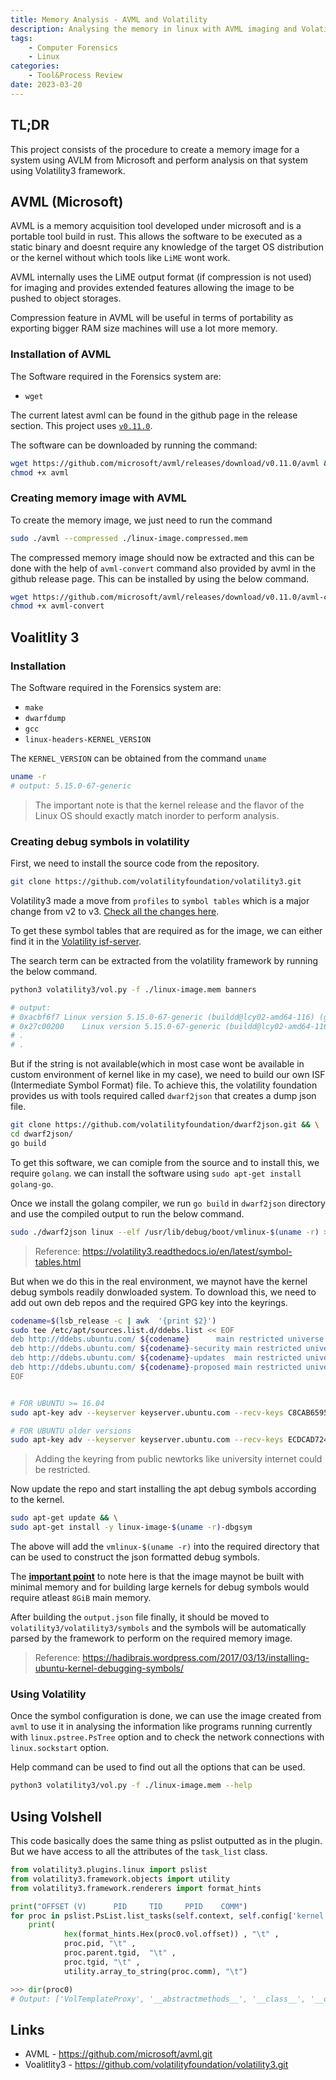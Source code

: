 ```yaml
---
title: Memory Analysis - AVML and Volatility
description: Analysing the memory in linux with AVML imaging and Volatility 3 framework
tags:
    - Computer Forensics
    - Linux
categories:
    - Tool&Process Review
date: 2023-03-20
---
```


## TL;DR

This project consists of the procedure to create a memory 
image for a system using AVLM from Microsoft and perform
analysis on that system using Volatility3 framework.

## AVML (Microsoft)

AVML is a memory acquisition tool developed under microsoft
and is a portable tool build in rust. This allows the 
software to be executed as a static binary and doesnt 
require any knowledge of the target OS distribution or the 
kernel without which tools like `LiME` wont work.

AVML internally uses the LiME output format (if compression
is not used) for imaging and provides extended features 
allowing the image to be pushed to object storages.

Compression feature in AVML will be useful in terms of 
portability as exporting bigger RAM size machines will use
a lot more memory.

### Installation of AVML

The Software required in the Forensics system are:

- `wget`

The current latest avml can be found in the github
page in the release section. This project uses
[`v0.11.0`](https://github.com/microsoft/avml/releases/tag/v0.11.0).

The software can be downloaded by running the command:
```bash
wget https://github.com/microsoft/avml/releases/download/v0.11.0/avml &&
chmod +x avml
```

### Creating memory image with AVML

To create the memory image, we just need to run the command
```bash
sudo ./avml --compressed ./linux-image.compressed.mem
```

The compressed memory image should now be extracted and 
this can be done with the help of `avml-convert` command 
also provided by avml in the github release page. This can
be installed by using the below command.

```bash
wget https://github.com/microsoft/avml/releases/download/v0.11.0/avml-convert &&
chmod +x avml-convert
```

## Voalitlity 3

### Installation

The Software required in the Forensics system are:

- `make`
- `dwarfdump`
- `gcc`
- `linux-headers-KERNEL_VERSION`

The `KERNEL_VERSION` can be obtained from the command 
`uname`

```bash
uname -r
# output: 5.15.0-67-generic
```

> The important note is that the kernel release and the 
flavor of the Linux OS should exactly match inorder to 
perform analysis.

### Creating debug symbols in volatility

First, we need to install the source code from the 
repository.

```bash
git clone https://github.com/volatilityfoundation/volatility3.git
```

Volatility3 made a move from `profiles` to `symbol tables` 
which is a major change from v2 to v3. 
[Check all the changes here](https://volatility3.readthedocs.io/en/latest/vol2to3.html).

To get these symbol tables that are required as for the 
image, we can either find it in the 
[Volatility isf-server](https://isf-server.techanarchy.net/).

The search term can be extracted from the volatility 
framework by running the below command.

```bash
python3 volatility3/vol.py -f ./linux-image.mem banners

# output: 
# 0xacbf6f7	Linux version 5.15.0-67-generic (buildd@lcy02-amd64-116) (gcc (Ubuntu 11.3.0-1ubuntu1~22.04) 11.3.0, GNU ld (GNU Binutils for Ubuntu) 2.38) #74-Ubuntu SMP Wed Feb 22 14:14:39 UTC 2023 (Ubuntu 5.15.0-67.74-generic 5.15.85)
# 0x27c00200	Linux version 5.15.0-67-generic (buildd@lcy02-amd64-116) (gcc (Ubuntu 11.3.0-1ubuntu1~22.04) 11.3.0, GNU ld (GNU Binutils for Ubuntu) 2.38) #74-Ubuntu SMP Wed Feb 22 14:14:39 UTC 2023 (Ubuntu 5.15.0-67.74-generic 5.15.85)
# .
# .
```

But if the string is not available(which in most case wont 
be available in custom environment of kernel like in my 
case), we need to build our own ISF (Intermediate Symbol 
Format) file. To achieve this, the volatility foundation 
provides us with tools required called `dwarf2json` that 
creates a dump json file.

```bash
git clone https://github.com/volatilityfoundation/dwarf2json.git && \
cd dwarf2json/
go build
```

To get this software, we can comiple from the source and to
install this, we require `golang`. we can install the 
software using `sudo apt-get install golang-go`. 

Once we install the golang compiler, we run `go build` in 
`dwarf2json` directory and use the compiled output to run
the below command.

```bash
sudo ./dwarf2json linux --elf /usr/lib/debug/boot/vmlinux-$(uname -r) > output.json
```

> Reference: https://volatility3.readthedocs.io/en/latest/symbol-tables.html

But when we do this in the real environment, we maynot 
have the kernel debug symbols readily donwloaded system.
To download this, we need to add out own deb repos and the
required GPG key into the keyrings.

```bash
codename=$(lsb_release -c | awk  '{print $2}')
sudo tee /etc/apt/sources.list.d/ddebs.list << EOF
deb http://ddebs.ubuntu.com/ ${codename}      main restricted universe multiverse
deb http://ddebs.ubuntu.com/ ${codename}-security main restricted universe multiverse
deb http://ddebs.ubuntu.com/ ${codename}-updates  main restricted universe multiverse
deb http://ddebs.ubuntu.com/ ${codename}-proposed main restricted universe multiverse
EOF
```

```bash

# FOR UBUNTU >= 16.04
sudo apt-key adv --keyserver keyserver.ubuntu.com --recv-keys C8CAB6595FDFF622

# FOR UBUNTU older versions
sudo apt-key adv --keyserver keyserver.ubuntu.com --recv-keys ECDCAD72428D7C01
```

> Adding the keyring from public newtorks like university 
internet could be restricted.

Now update the repo and start installing the apt debug 
symbols according to the kernel.

```bash
sudo apt-get update && \
sudo apt-get install -y linux-image-$(uname -r)-dbgsym
```

The above will add the `vmlinux-$(uname -r)` into the 
required directory that can be used to construct the json 
formatted debug symbols.

The <u>__important point__</u> to note here is that the 
image maynot be built with minimal memory and for building
large kernels for debug symbols would require atleast 
`8GiB` main memory.

After building the `output.json` file finally, it should be
moved to `volatility3/volatility3/symbols` and the symbols
will be automatically parsed by the framework to perform on
the required memory image.

> Reference: https://hadibrais.wordpress.com/2017/03/13/installing-ubuntu-kernel-debugging-symbols/


### Using Volatility

Once the symbol configuration is done, we can use the image
created from `avml` to use it in analysing the information
like programs running currently with `linux.pstree.PsTree`
option and to check the network connections with 
`linux.sockstart` option.

Help command can be used to find out all the options that
can be used.

```bash
python3 volatility3/vol.py -f ./linux-image.mem --help
```

## Using Volshell

This code basically does the same thing as pslist outputted 
as in the plugin. But we have access to all the attributes 
of the `task_list` class.

```python
from volatility3.plugins.linux import pslist
from volatility3.framework.objects import utility
from volatility3.framework.renderers import format_hints

print("OFFSET (V)      PID     TID     PPID    COMM")
for proc in pslist.PsList.list_tasks(self.context, self.config['kernel']):
    print(
            hex(format_hints.Hex(proc0.vol.offset)) , "\t" , 
            proc.pid, "\t" , 
            proc.parent.tgid,  "\t" , 
            proc.tgid, "\t" , 
            utility.array_to_string(proc.comm), "\t")
```

```python
>>> dir(proc0)
# Output: ['VolTemplateProxy', '__abstractmethods__', '__class__', '__delattr__', '__dict__', '__dir__', '__doc__', '__eq__', '__format__', '__ge__', '__getattr__', '__getattribute__', '__gt__', '__hash__', '__init__', '__init_subclass__', '__le__', '__lt__', '__mce_reserved', '__module__', '__ne__', '__new__', '__reduce__', '__reduce_ex__', '__repr__', '__setattr__', '__sizeof__', '__state', '__str__', '__subclasshook__', '__weakref__', '_abc_impl', '_add_process_layer', '_check_members', '_concrete_members', '_context', '_vol', 'acct_rss_mem1', 'acct_timexpd', 'acct_vm_mem1', 'active_memcg', 'active_mm', 'add_process_layer', 'alloc_lock', 'atomic_flags', 'audit_context', 'backing_dev_info', 'bio_list', 'blocked', 'bpf_ctx', 'bpf_storage', 'btrace_seq', 'cached_requested_key', 'capture_control', 'cast', 'cg_list', 'cgroups', 'children', 'clear_child_tid', 'closid', 'comm', 'compat_robust_list', 'core_cookie', 'core_node', 'core_occupation', 'cpu', 'cpus_mask', 'cpus_ptr', 'cpuset_mem_spread_rotor', 'cpuset_slab_spread_rotor', 'cred', 'curr_ret_depth', 'curr_ret_stack', 'default_timer_slack_ns', 'delays', 'dirty_paused_when', 'dl', 'exit_code', 'exit_signal', 'exit_state', 'files', 'flags', 'frozen', 'fs', 'ftrace_timestamp', 'futex_exit_mutex', 'futex_state', 'get_process_memory_sections', 'get_symbol_table_name', 'get_threads', 'group_leader', 'gtime', 'has_member', 'has_valid_member', 'has_valid_members', 'il_prev', 'in_eventfd', 'in_execve', 'in_iowait', 'in_memstall', 'in_ubsan', 'in_user_fault', 'io_context', 'io_uring', 'ioac', 'is_kernel_thread', 'is_thread_group_leader', 'is_user_thread', 'jobctl', 'journal_info', 'kmap_ctrl', 'kretprobe_instances', 'l1d_flush_kill', 'last_siginfo', 'last_sum_exec_runtime', 'last_switch_count', 'last_switch_time', 'last_task_numa_placement', 'last_wakee', 'loginuid', 'maj_flt', 'mce_addr', 'mce_count', 'mce_kflags', 'mce_kill_me', 'mce_ripv', 'mce_vaddr', 'mce_whole_page', 'member', 'memcg_in_oom', 'memcg_nr_pages_over_high', 'memcg_oom_gfp_mask', 'memcg_oom_order', 'mempolicy', 'mems_allowed', 'mems_allowed_seq', 'migration_disabled', 'migration_flags', 'migration_pending', 'min_flt', 'mm', 'nameidata', 'nivcsw', 'no_cgroup_migration', 'node_stamp', 'normal_prio', 'nr_cpus_allowed', 'nr_dirtied', 'nr_dirtied_pause', 'nsproxy', 'numa_faults', 'numa_faults_locality', 'numa_group', 'numa_migrate_retry', 'numa_pages_migrated', 'numa_preferred_nid', 'numa_scan_period', 'numa_scan_period_max', 'numa_scan_seq', 'numa_work', 'nvcsw', 'on_cpu', 'on_rq', 'oom_reaper_list', 'oom_reaper_timer', 'pagefault_disabled', 'parent', 'parent_exec_id', 'patch_state', 'pdeath_signal', 'pending', 'perf_event_ctxp', 'perf_event_list', 'perf_event_mutex', 'personality', 'pf_io_worker', 'pi_blocked_on', 'pi_lock', 'pi_state_cache', 'pi_state_list', 'pi_top_task', 'pi_waiters', 'pid', 'pid_links', 'plug', 'policy', 'posix_cputimers', 'posix_cputimers_work', 'preempt_notifiers', 'pref_node_fork', 'prev_cputime', 'prio', 'psi_flags', 'ptrace', 'ptrace_entry', 'ptrace_message', 'ptraced', 'ptracer_cred', 'pushable_dl_tasks', 'pushable_tasks', 'rcu', 'rcu_users', 'real_blocked', 'real_cred', 'real_parent', 'recent_used_cpu', 'reclaim_state', 'restart_block', 'restore_sigmask', 'ret_stack', 'rmid', 'robust_list', 'rseq', 'rseq_event_mask', 'rseq_sig', 'rss_stat', 'rt', 'rt_priority', 'sas_ss_flags', 'sas_ss_size', 'sas_ss_sp', 'saved_sigmask', 'sched_class', 'sched_contributes_to_load', 'sched_info', 'sched_migrated', 'sched_psi_wake_requeue', 'sched_remote_wakeup', 'sched_reset_on_fork', 'sched_task_group', 'se', 'seccomp', 'security', 'self_exec_id', 'sequential_io', 'sequential_io_avg', 'sessionid', 'set_child_tid', 'sibling', 'sighand', 'signal', 'splice_pipe', 'stack', 'stack_canary', 'stack_refcount', 'stack_vm_area', 'start_boottime', 'start_time', 'static_prio', 'stime', 'syscall_dispatch', 'sysvsem', 'sysvshm', 'task_frag', 'task_works', 'tasks', 'tgid', 'thread', 'thread_group', 'thread_info', 'thread_node', 'thread_pid', 'throttle_queue', 'timer_slack_ns', 'tlb_ubc', 'total_numa_faults', 'trace', 'trace_overrun', 'trace_recursion', 'tracing_graph_pause', 'trc_holdout_list', 'trc_ipi_to_cpu', 'trc_reader_checked', 'trc_reader_nesting', 'trc_reader_special', 'uclamp', 'uclamp_req', 'usage', 'use_memdelay', 'user_cpus_ptr', 'utask', 'utime', 'vfork_done', 'vmacache', 'vol', 'wake_cpu', 'wake_entry', 'wake_q', 'wakee_flip_decay_ts', 'wakee_flips', 'write']
```

## Links

- AVML - https://github.com/microsoft/avml.git
- Voalitlity3 - https://github.com/volatilityfoundation/volatility3.git